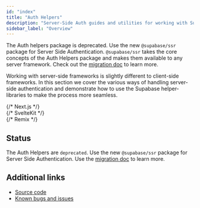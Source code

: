 ```yaml
---
id: "index"
title: "Auth Helpers"
description: "Server-Side Auth guides and utilities for working with Supabase."
sidebar_label: "Overview"
---
```


<Admonition type="caution">

The Auth helpers package is deprecated. Use the new `@supabase/ssr` package for Server Side Authentication. `@supabase/ssr` takes the core concepts of the Auth Helpers package and makes them available to any server framework. Check out the [migration doc](/docs/guides/auth/server-side/migrating-to-ssr-from-auth-helpers) to learn more.

</Admonition>

Working with server-side frameworks is slightly different to client-side frameworks. In this section we cover the various ways of handling server-side authentication and demonstrate how to use the Supabase helper-libraries to make the process more seamless.

<div className="container" style={{ padding: 0 }}>
  <div className="grid md:grid-cols-12 gap-4">
    {/* Next.js */}
    <div className="col-span-6">
      <ButtonCard
        to={"/guides/auth/auth-helpers/nextjs"}
        title={"Next.js"}
        description={
          "Helpers for authenticating users in Next.js applications."
        }
      />
    </div>
    {/* SvelteKit */}
    <div className="col-span-6">
      <ButtonCard
        to={"/guides/auth/auth-helpers/sveltekit"}
        title={"SvelteKit"}
        description={
          "Helpers for authenticating users in SvelteKit applications."
        }
      />
    </div>
    {/* Remix */}
    <div className="col-span-6">
      <ButtonCard
        to={"/guides/auth/auth-helpers/remix"}
        title={"Remix"}
        description={"Helpers for authenticating users in Remix applications."}
      />
    </div>
  </div>
</div>

## Status

The Auth Helpers are `deprecated`. Use the new `@supabase/ssr` package for Server Side Authentication. Use the [migration doc](/docs/guides/auth/server-side/migrating-to-ssr-from-auth-helpers) to learn more.

## Additional links

- [Source code](https://github.com/supabase/auth-helpers)
- [Known bugs and issues](https://github.com/supabase/auth-helpers/issues)
